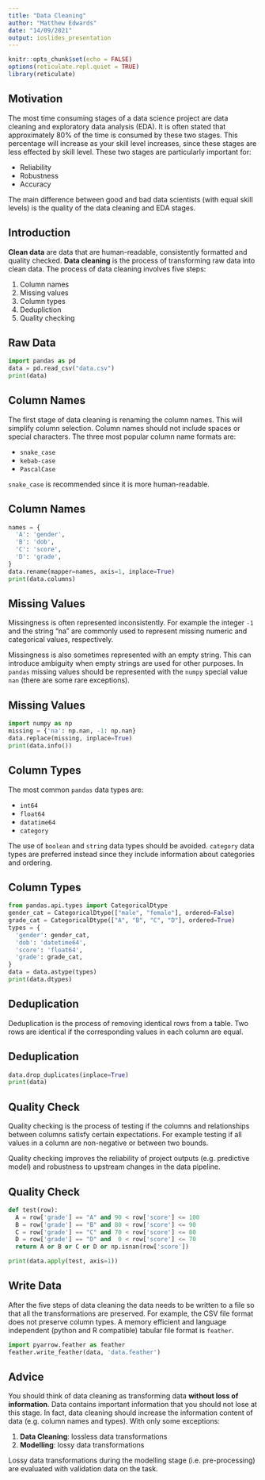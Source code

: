 ```yaml
---
title: "Data Cleaning"
author: "Matthew Edwards"
date: "14/09/2021"
output: ioslides_presentation
---
```


```r
knitr::opts_chunk$set(echo = FALSE)
options(reticulate.repl.quiet = TRUE)
library(reticulate)
```

## Motivation

The most time consuming stages of a data science project are data cleaning and exploratory data analysis (EDA). It is often stated that approximately 80% of the time is consumed by these two stages. This percentage will increase as your skill level increases, since these stages are less effected by skill level. These two stages are particularly important for:

- Reliability
- Robustness
- Accuracy

The main difference between good and bad data scientists (with equal skill levels) is the quality of the data cleaning and EDA stages.

## Introduction

**Clean data** are data that are human-readable, consistently formatted and quality checked. **Data cleaning** is the process of transforming raw data into clean data. The process of data cleaning involves five steps:

1. Column names
2. Missing values
3. Column types
4. Dedupliction
5. Quality checking

## Raw Data

```python
import pandas as pd
data = pd.read_csv("data.csv")
print(data)
```

## Column Names

The first stage of data cleaning is renaming the column names. This will simplify column selection. Column names should not include spaces or special characters. The three most popular column name formats are:

- `snake_case`
- `kebab-case`
- `PascalCase`

`snake_case` is recommended since it is more human-readable.

## Column Names

```python
names = {
  'A': 'gender',
  'B': 'dob',
  'C': 'score',
  'D': 'grade',
}
data.rename(mapper=names, axis=1, inplace=True)
print(data.columns)
```

## Missing Values

Missingness is often represented inconsistently. For example the integer `-1` and the string "na" are commonly used to represent missing numeric and categorical values, respectively. 

Missingness is also sometimes represented with an empty string. This can introduce ambiguity when empty strings are used for other purposes. In `pandas` missing values should be represented with the `numpy` special value `nan` (there are some rare exceptions).

## Missing Values

```python
import numpy as np
missing = {'na': np.nan, -1: np.nan}
data.replace(missing, inplace=True)
print(data.info())
```

## Column Types

The most common `pandas` data types are: 

- `int64`
- `float64`
- `datatime64`
- `category`

The use of `boolean` and `string` data types should be avoided. `category` data types are preferred instead since they include information about categories and ordering. 

## Column Types

```python
from pandas.api.types import CategoricalDtype
gender_cat = CategoricalDtype(["male", "female"], ordered=False)
grade_cat = CategoricalDtype(["A", "B", "C", "D"], ordered=True)
types = {
  'gender': gender_cat,
  'dob': 'datetime64',
  'score': 'float64',
  'grade': grade_cat,
}
data = data.astype(types)
print(data.dtypes)
```

## Deduplication

Deduplication is the process of removing identical rows from a table. Two rows are identical if the corresponding values in each column are equal. 

## Deduplication

```python
data.drop_duplicates(inplace=True)
print(data)
```

## Quality Check

Quality checking is the process of testing if the columns and relationships between columns satisfy certain expectations. For example testing if all values in a column are non-negative or between two bounds. 

Quality checking improves the reliability of project outputs (e.g. predictive model) and robustness to upstream changes in the data pipeline.

## Quality Check

```python
def test(row):
  A = row['grade'] == "A" and 90 < row['score'] <= 100 
  B = row['grade'] == "B" and 80 < row['score'] <= 90
  C = row['grade'] == "C" and 70 < row['score'] <= 80
  D = row['grade'] == "D" and  0 < row['score'] <= 70
  return A or B or C or D or np.isnan(row['score'])

print(data.apply(test, axis=1))
```

## Write Data

After the five steps of data cleaning the data needs to be written to a file so that all the transformations are preserved. For example, the CSV file format does not preserve column types. A memory efficient and language independent (python and R compatible) tabular file format is `feather`.

```python
import pyarrow.feather as feather
feather.write_feather(data, 'data.feather')
```


## Advice

You should think of data cleaning as transforming data **without loss of information**. Data contains important information that you should not lose at this stage. In fact, data cleaning should increase the information content of data (e.g. column names and types). With only some exceptions:

1. **Data Cleaning**: lossless data transformations
2. **Modelling**: lossy data transformations

Lossy data transformations during the modelling stage (i.e. pre-processing) are evaluated with validation data on the task.